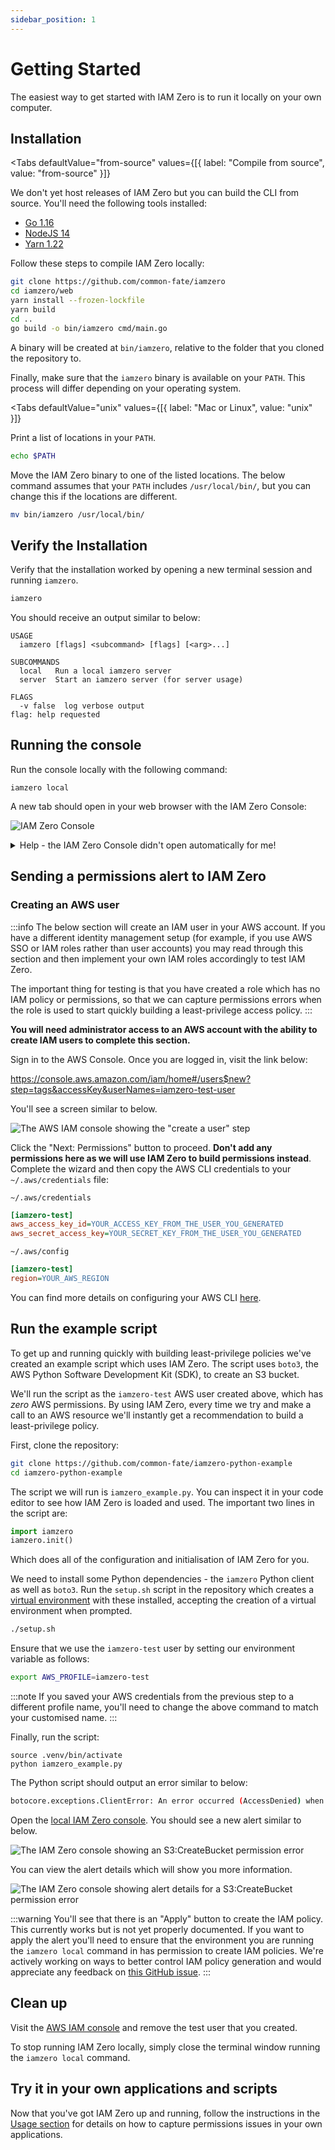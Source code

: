 ```yaml
---
sidebar_position: 1
---
```



# Getting Started

The easiest way to get started with IAM Zero is to run it locally on your own computer.

## Installation

<Tabs
  defaultValue="from-source"
  values={[{ label: "Compile from source", value: "from-source" }]}
>
  <TabItem value="from-source">

We don't yet host releases of IAM Zero but you can build the CLI from source. You'll need the following tools installed:

- [Go 1.16](https://golang.org/doc/install)
- [NodeJS 14](https://nodejs.org/en/download/)
- [Yarn 1.22](https://classic.yarnpkg.com/en/docs/install)

Follow these steps to compile IAM Zero locally:

```bash
git clone https://github.com/common-fate/iamzero
cd iamzero/web
yarn install --frozen-lockfile
yarn build
cd ..
go build -o bin/iamzero cmd/main.go
```

   </TabItem>
</Tabs>

A binary will be created at `bin/iamzero`, relative to the folder that you cloned the repository to.

Finally, make sure that the `iamzero` binary is available on your `PATH`. This process will differ depending on your operating system.

<Tabs
  defaultValue="unix"
  values={[{ label: "Mac or Linux", value: "unix" }]}
>
  <TabItem value="unix">

Print a list of locations in your `PATH`.

```bash
echo $PATH
```

Move the IAM Zero binary to one of the listed locations. The below command assumes that your `PATH` includes `/usr/local/bin/`, but you can change this if the locations are different.

```bash
mv bin/iamzero /usr/local/bin/
```

   </TabItem>
</Tabs>

## Verify the Installation

Verify that the installation worked by opening a new terminal session and running `iamzero`.

```bash
iamzero
```

You should receive an output similar to below:

```
USAGE
  iamzero [flags] <subcommand> [flags] [<arg>...]

SUBCOMMANDS
  local   Run a local iamzero server
  server  Start an iamzero server (for server usage)

FLAGS
  -v false  log verbose output
flag: help requested
```

## Running the console

Run the console locally with the following command:

```shell
iamzero local
```

A new tab should open in your web browser with the IAM Zero Console:

![IAM Zero Console](/img/console.png)

<details>
  <summary>Help - the IAM Zero Console didn't open automatically for me!</summary>

# Manually launching the IAM Zero Console

If your web browser does not automatically launch, visit http://localhost:9090 in a new tab. You will be prompted with a login screen similar to below:

![IAM Zero Login](/img/login.png)

The `iamzero local` command will have automatically generated an authentication token for you. This is saved to your home directory in MacOS or Linux systems as `~/.iamzero.ini`.

To retrieve the token, run the command

```
cat ~/.iamzero.ini
```

You should see an output similar to below.

```ini
[iamzero]
token = 172db0070b6576f33b06eeab9a6eff70
url   = http://localhost:9090
```

Copy the `token` string and paste it into the input on the login page in your web browser. You should now be able to access the IAM Zero Console.

If you are running a Windows operating system or you cannot find your token please [ask for help on our Slack](https://join.slack.com/t/commonfatecommunity/shared_invite/zt-q4m96ypu-_gYlRWD3k5rIsaSsqP7QMg)

</details>

## Sending a permissions alert to IAM Zero

### Creating an AWS user

:::info
The below section will create an IAM user in your AWS account. If you have a different identity management setup (for example, if you use AWS SSO or IAM roles rather than user accounts) you may read through this section and then implement your own IAM roles accordingly to test IAM Zero.

The important thing for testing is that you have created a role which has no IAM policy or permissions, so that we can capture permissions errors when the role is used to start quickly building a least-privilege access policy.
:::

**You will need administrator access to an AWS account with the ability to create IAM users to complete this section.**

Sign in to the AWS Console. Once you are logged in, visit the link below:

https://console.aws.amazon.com/iam/home#/users$new?step=tags&accessKey&userNames=iamzero-test-user

You'll see a screen similar to below.

![The AWS IAM console showing the "create a user" step](/img/aws-iam-create-user.png)

Click the "Next: Permissions" button to proceed. **Don't add any permissions here as we will use IAM Zero to build permissions instead**. Complete the wizard and then copy the AWS CLI credentials to your `~/.aws/credentials` file:

`~/.aws/credentials`

```ini
[iamzero-test]
aws_access_key_id=YOUR_ACCESS_KEY_FROM_THE_USER_YOU_GENERATED
aws_secret_access_key=YOUR_SECRET_KEY_FROM_THE_USER_YOU_GENERATED
```

`~/.aws/config`

```ini
[iamzero-test]
region=YOUR_AWS_REGION
```

You can find more details on configuring your AWS CLI [here](https://docs.aws.amazon.com/cli/latest/userguide/cli-configure-files.html).

## Run the example script

To get up and running quickly with building least-privilege policies we've created an example script which uses IAM Zero. The script uses `boto3`, the AWS Python Software Development Kit (SDK), to create an S3 bucket.

We'll run the script as the `iamzero-test` AWS user created above, which has _zero_ AWS permissions. By using IAM Zero, every time we try and make a call to an AWS resource we'll instantly get a recommendation to build a least-privilege policy.

First, clone the repository:

```bash
git clone https://github.com/common-fate/iamzero-python-example
cd iamzero-python-example
```

The script we will run is `iamzero_example.py`. You can inspect it in your code editor to see how IAM Zero is loaded and used. The important two lines in the script are:

```python
import iamzero
iamzero.init()
```

Which does all of the configuration and initialisation of IAM Zero for you.

We need to install some Python dependencies - the `iamzero` Python client as well as `boto3`. Run the `setup.sh` script in the repository which creates a [virtual environment](https://docs.python.org/3/library/venv.html) with these installed, accepting the creation of a virtual environment when prompted.

```bash
./setup.sh
```

Ensure that we use the `iamzero-test` user by setting our environment variable as follows:

```bash
export AWS_PROFILE=iamzero-test
```

:::note
If you saved your AWS credentials from the previous step to a different profile name, you'll need to change the above command to match your customised name.
:::

Finally, run the script:

```
source .venv/bin/activate
python iamzero_example.py
```

The Python script should output an error similar to below:

```bash
botocore.exceptions.ClientError: An error occurred (AccessDenied) when calling the CreateBucket operation: Access Denied
```

Open the [local IAM Zero console](http://localhost:9090). You should see a new alert similar to below.

![The IAM Zero console showing an S3:CreateBucket permission error](/img/alert.png)

You can view the alert details which will show you more information.

![The IAM Zero console showing alert details for a S3:CreateBucket permission error](/img/alert-details.png)

:::warning
You'll see that there is an "Apply" button to create the IAM policy. This currently works but is not yet properly documented. If you want to apply the alert you'll need to ensure that the environment you are running the `iamzero local` command in has permission to create IAM policies. We're actively working on ways to better control IAM policy generation and would appreciate any feedback on [this GitHub issue](https://github.com/common-fate/iamzero/issues/9).
:::

## Clean up

Visit the [AWS IAM console](https://console.aws.amazon.com/iam/home#/users) and remove the test user that you created.

To stop running IAM Zero locally, simply close the terminal window running the `iamzero local` command.

## Try it in your own applications and scripts

Now that you've got IAM Zero up and running, follow the instructions in the [Usage section](/docs/usage/app-development) for details on how to capture permissions issues in your own applications.

